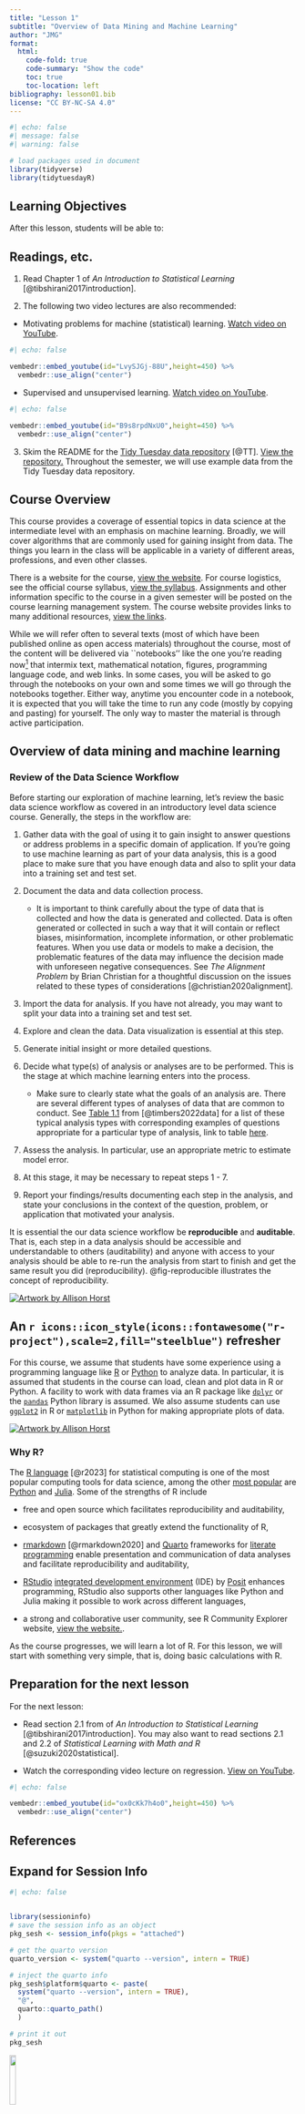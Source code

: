 ```yaml
---
title: "Lesson 1"
subtitle: "Overview of Data Mining and Machine Learning"
author: "JMG"
format:
  html:
    code-fold: true
    code-summary: "Show the code"
    toc: true
    toc-location: left
bibliography: lesson01.bib
license: "CC BY-NC-SA 4.0"
---
```


```r
#| echo: false
#| message: false
#| warning: false

# load packages used in document
library(tidyverse)
library(tidytuesdayR)
```


## Learning Objectives

After this lesson, students will be able to:




## Readings, etc.

1) Read Chapter 1 of *An Introduction to Statistical Learning* [@tibshirani2017introduction]. 

2) The following two video lectures are also recommended:

* Motivating problems for machine (statistical) learning. [Watch video on YouTube](https://youtu.be/LvySJGj-88U).
  
```r
#| echo: false

vembedr::embed_youtube(id="LvySJGj-88U",height=450) %>%
  vembedr::use_align("center")
```


* Supervised and unsupervised learning. [Watch video on YouTube](https://youtu.be/B9s8rpdNxU0).
  
```r
#| echo: false

vembedr::embed_youtube(id="B9s8rpdNxU0",height=450) %>%
  vembedr::use_align("center")
```

3) Skim the README for the [Tidy Tuesday data repository](https://github.com/rfordatascience/tidytuesday) [@TT]. [View the repository.](https://github.com/rfordatascience/tidytuesday) Throughout the semester, we will use example data from the Tidy Tuesday data repository.

## Course Overview

This course provides a coverage of essential topics in data science at the intermediate level with an emphasis on machine learning. Broadly, we will cover algorithms that are commonly used for gaining insight from data. The things you learn in the class will be applicable in a variety of different areas, professions, and even other classes.

There is a website for the course, [view the website](https://knowledge-discovery.netlify.app/). For course logistics, see the official course syllabus, [view the syllabus](https://knowledge-discovery.netlify.app/syllabus.html). Assignments and other information specific to the course in a given semester will be posted on the course learning management system. The course website provides links to many additional resources, [view the links](https://knowledge-discovery.netlify.app/links.html).

While we will refer often to several texts (most of which have been published online as open access materials) throughout the course, most of the content will be delivered via ``notebooks'' like the one you're reading now[^1] that intermix text, mathematical notation, figures, programming language code, and web links. In some cases, you will be asked to go through the notebooks on your own and some times we will go through the notebooks together. Either way, anytime you encounter code in a notebook, it is expected that you will take the time to run any code (mostly by copying and pasting) for yourself. The only way to master the material is through active participation.  

[^1]: The notebooks are created using [Quarto](https://quarto.org/) and [R markdown](https://rmarkdown.rstudio.com/), topics that we will cover in more detail later.  

## Overview of data mining and machine learning



### Review of the Data Science Workflow

Before starting our exploration of machine learning, let's review the basic data science workflow as covered in an introductory level data science course. Generally, the steps in the workflow are:

1) Gather data with the goal of using it to gain insight to answer questions or address problems in a specific domain of application. If you're going to use machine learning as part of your data analysis, this is a good place to make sure that you have enough data and also to split your data into a training set and test set.  

2) Document the data and data collection process. 

    * It is important to think carefully about the type of data that is collected and how the data is generated and collected. Data is often generated or collected in such a way that it will contain or reflect biases, misinformation, incomplete information, or other problematic features. When you use data or models to make a decision, the problematic features of the data may influence the decision made with unforeseen negative consequences. See *The Alignment Problem* by Brian Christian for a thoughtful discussion on the issues related to these types of considerations [@christian2020alignment].  

3) Import the data for analysis. If you have not already, you may want to split your data into a training set and test set.

4) Explore and clean the data. Data visualization is essential at this step. 

5) Generate initial insight or more detailed questions. 

6) Decide what type(s) of analysis or analyses are to be performed. This is the stage at which machine learning enters into the process.  

    * Make sure to clearly state what the goals of an analysis are. There are several different types of analyses of data that are common to conduct. See [Table 1.1](https://datasciencebook.ca/intro.html#tab:questions-table) from [@timbers2022data] for a list of these typical analysis types with corresponding examples of questions appropriate for a particular type of analysis, link to table [here](https://datasciencebook.ca/intro.html#tab:questions-table).

7) Assess the analysis. In particular, use an appropriate metric to estimate model error. 

8) At this stage, it may be necessary to repeat steps 1 - 7.

9) Report your findings/results documenting each step in the analysis, and state your conclusions in the context of the question, problem, or application that motivated your analysis. 


It is essential the our data science workflow be **reproducible** and **auditable**. That is, each step in a data analysis should be accessible and understandable to others (auditability) and anyone with access to your analysis should be able to re-run the analysis from start to finish and get the same result you did (reproducibility).  @fig-reproducible illustrates the concept of reproducibility. 

[![Artwork by Allison Horst](https://github.com/allisonhorst/stats-illustrations/blob/main/rstats-artwork/reproducibility_court.png?raw=1){#fig-reproducible fig-alt="An illustration of the concept of reproducibility."}](https://allisonhorst.com/)

## An `r icons::icon_style(icons::fontawesome("r-project"),scale=2,fill="steelblue")` refresher

For this course, we assume that students have some experience using a programming language like [R](https://www.r-project.org/) or [Python](https://www.python.org/) to analyze data. In particular, it is assumed that students in the course can load, clean and plot data in R or Python. A facility to work with data frames via an R package like [`dplyr`](https://dplyr.tidyverse.org/) or the [`pandas`](https://pandas.pydata.org/) Python library is assumed. We also assume students can use [`ggplot2`](https://ggplot2.tidyverse.org/) in R or [`matplotlib`](https://matplotlib.org/) in Python for making appropriate plots of data.      

[![Artwork by Allison Horst](https://github.com/allisonhorst/stats-illustrations/blob/main/rstats-artwork/exploder.gif?raw=1){fig-alt="A gif showing the logo for the R language for statistical computing."}](https://allisonhorst.com/)


### Why R?

The [R language](https://www.r-project.org/) [@r2023] for statistical computing is one of the most popular computing tools for data science, among the other [most popular](https://www.datacamp.com/blog/top-programming-languages-for-data-scientists-in-2022) are [Python](https://www.python.org/) and [Julia](https://julialang.org/). Some of the strengths of R include

* free and open source which facilitates reproducibility and auditability, 

* ecosystem of packages that greatly extend the functionality of R,

* [rmarkdown](https://rmarkdown.rstudio.com/) [@rmarkdown2020] and [Quarto](https://quarto.org/) frameworks for [literate programming](https://en.wikipedia.org/wiki/Literate_programming) enable presentation and communication of data analyses and facilitate reproducibility and auditability, 

* [RStudio](https://posit.co/download/rstudio-desktop/) [integrated development environment](https://en.wikipedia.org/wiki/Integrated_development_environment) (IDE) by [Posit](https://posit.co/) enhances programming, RStudio also supports other languages like Python and Julia making it possible to work across different languages, 

* a strong and collaborative user community, see R Community Explorer website, [view the website.](https://r-community.org/usergroups/). 

As the course progresses, we will learn a lot of R. For this lesson, we will start with something very simple, that is, doing basic calculations with R. 


## Preparation for the next lesson

For the next lesson:

* Read section 2.1 from of *An Introduction to Statistical Learning* [@tibshirani2017introduction]. You may also want to read sections 2.1 and 2.2 of *Statistical Learning with Math and R* [@suzuki2020statistical].

* Watch the corresponding video lecture on regression. [View on YouTube](https://youtu.be/ox0cKk7h4o0).

```r
#| echo: false

vembedr::embed_youtube(id="ox0cKk7h4o0",height=450) %>%
  vembedr::use_align("center")
```


## References

::: {#refs}
:::


:::{.callout-tip collapse="true"}
## Expand for Session Info
```r
#| echo: false


library(sessioninfo)
# save the session info as an object
pkg_sesh <- session_info(pkgs = "attached")

# get the quarto version
quarto_version <- system("quarto --version", intern = TRUE)

# inject the quarto info
pkg_sesh$platform$quarto <- paste(
  system("quarto --version", intern = TRUE), 
  "@", 
  quarto::quarto_path()
  )

# print it out
pkg_sesh
```

:::



[![](http://mirrors.creativecommons.org/presskit/buttons/88x31/png/by-nc-sa.png?raw=1){fig-align="left" width=15%}](https://creativecommons.org/licenses/by-nc-sa/4.0/legalcode)
